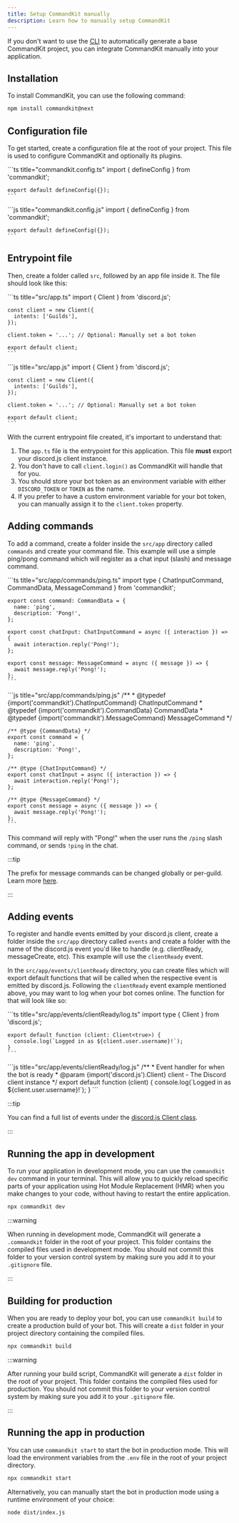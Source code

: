 ```yaml
---
title: Setup CommandKit manually
description: Learn how to manually setup CommandKit
---
```



If you don't want to use the
[CLI](../01-getting-started/02-setup-commandkit.mdx) to automatically
generate a base CommandKit project, you can integrate CommandKit
manually into your application.

## Installation

To install CommandKit, you can use the following command:

```sh npm2yarn
npm install commandkit@next
```

## Configuration file

To get started, create a configuration file at the root of your
project. This file is used to configure CommandKit and optionally its
plugins.

<Tabs>
  <TabItem value="ts" label="TypeScript" default>
    ```ts title="commandkit.config.ts"
    import { defineConfig } from 'commandkit';

    export default defineConfig({});
    ```

  </TabItem>
  <TabItem value="js" label="JavaScript">
    ```js title="commandkit.config.js"
    import { defineConfig } from 'commandkit';

    export default defineConfig({});
    ```

  </TabItem>
</Tabs>

## Entrypoint file

Then, create a folder called `src`, followed by an app file inside it.
The file should look like this:

<Tabs>
  <TabItem value="ts" label="TypeScript" default>
    ```ts title="src/app.ts"
    import { Client } from 'discord.js';

    const client = new Client({
      intents: ['Guilds'],
    });

    client.token = '...'; // Optional: Manually set a bot token

    export default client;
    ```

  </TabItem>
  <TabItem value="js" label="JavaScript">
    ```js title="src/app.js"
    import { Client } from 'discord.js';

    const client = new Client({
      intents: ['Guilds'],
    });

    client.token = '...'; // Optional: Manually set a bot token

    export default client;
    ```

  </TabItem>
</Tabs>

With the current entrypoint file created, it's important to understand
that:

1. The `app.ts` file is the entrypoint for this application. This file
   **must** export your discord.js client instance.
2. You don't have to call `client.login()` as CommandKit will handle
   that for you.
3. You should store your bot token as an environment variable with
   either `DISCORD_TOKEN` or `TOKEN` as the name.
4. If you prefer to have a custom environment variable for your bot
   token, you can manually assign it to the `client.token` property.

## Adding commands

To add a command, create a folder inside the `src/app` directory
called `commands` and create your command file. This example will use
a simple ping/pong command which will register as a chat input (slash)
and message command.

<Tabs>
  <TabItem value="ts" label="TypeScript" default>
    ```ts title="src/app/commands/ping.ts"
    import type { ChatInputCommand, CommandData, MessageCommand } from 'commandkit';

    export const command: CommandData = {
      name: 'ping',
      description: 'Pong!',
    };

    export const chatInput: ChatInputCommand = async ({ interaction }) => {
      await interaction.reply('Pong!');
    };

    export const message: MessageCommand = async ({ message }) => {
      await message.reply('Pong!');
    };
    ```

  </TabItem>
  <TabItem value="js" label="JavaScript">
    ```js title="src/app/commands/ping.js"
    /**
     * @typedef {import('commandkit').ChatInputCommand} ChatInputCommand
     * @typedef {import('commandkit').CommandData} CommandData
     * @typedef {import('commandkit').MessageCommand} MessageCommand
     */

    /** @type {CommandData} */
    export const command = {
      name: 'ping',
      description: 'Pong!',
    };

    /** @type {ChatInputCommand} */
    export const chatInput = async ({ interaction }) => {
      await interaction.reply('Pong!');
    };

    /** @type {MessageCommand} */
    export const message = async ({ message }) => {
      await message.reply('Pong!');
    };
    ```

  </TabItem>
</Tabs>

This command will reply with "Pong!" when the user runs the `/ping`
slash command, or sends `!ping` in the chat.

:::tip

The prefix for message commands can be changed globally or per-guild.
Learn more
[here](../02-commands/05-custom-message-commands-prefix.mdx).

:::

## Adding events

To register and handle events emitted by your discord.js client,
create a folder inside the `src/app` directory called `events` and
create a folder with the name of the discord.js event you'd like to
handle (e.g. clientReady, messageCreate, etc). This example will use
the `clientReady` event.

In the `src/app/events/clientReady` directory, you can create files
which will export default functions that will be called when the
respective event is emitted by discord.js. Following the `clientReady`
event example mentioned above, you may want to log when your bot comes
online. The function for that will look like so:

<Tabs>
  <TabItem value="ts" label="TypeScript" default>
    ```ts title="src/app/events/clientReady/log.ts"
    import type { Client } from 'discord.js';

    export default function (client: Client<true>) {
      console.log(`Logged in as ${client.user.username}!`);
    }
    ```

  </TabItem>
  <TabItem value="js" label="JavaScript">
    ```js title="src/app/events/clientReady/log.js"
    /**
     * Event handler for when the bot is ready
     * @param {import('discord.js').Client<true>} client - The Discord client instance
     */
    export default function (client) {
      console.log(`Logged in as ${client.user.username}!`);
    }
    ```
  </TabItem>
</Tabs>

:::tip

You can find a full list of events under the
[discord.js Client class](https://discord.js.org/docs/packages/discord.js/main/Client:Class).

:::

## Running the app in development

To run your application in development mode, you can use the
`commandkit dev` command in your terminal. This will allow you to
quickly reload specific parts of your application using Hot Module
Replacement (HMR) when you make changes to your code, without having
to restart the entire application.

```sh npm2yarn
npx commandkit dev
```

:::warning

When running in development mode, CommandKit will generate a
`.commandkit` folder in the root of your project. This folder contains
the compiled files used in development mode. You should not commit
this folder to your version control system by making sure you add it
to your `.gitignore` file.

:::

## Building for production

When you are ready to deploy your bot, you can use `commandkit build`
to create a production build of your bot. This will create a `dist`
folder in your project directory containing the compiled files.

```sh
npx commandkit build
```

:::warning

After running your build script, CommandKit will generate a `dist`
folder in the root of your project. This folder contains the compiled
files used for production. You should not commit this folder to your
version control system by making sure you add it to your `.gitignore`
file.

:::

## Running the app in production

You can use `commandkit start` to start the bot in production mode.
This will load the environment variables from the `.env` file in the
root of your project directory.

```sh
npx commandkit start
```

Alternatively, you can manually start the bot in production mode using
a runtime environment of your choice:

```sh
node dist/index.js
```

